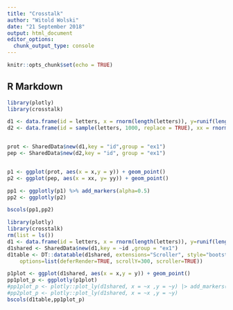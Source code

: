 ```yaml
---
title: "Crosstalk"
author: "Witold Wolski"
date: "21 September 2018"
output: html_document
editor_options: 
  chunk_output_type: console
---
```


```r
knitr::opts_chunk$set(echo = TRUE)
```

## R Markdown

```r
library(plotly)
library(crosstalk)

d1 <- data.frame(id = letters, x = rnorm(length(letters)), y=runif(length(letters)))
d2 <- data.frame(id = sample(letters, 1000, replace = TRUE), xx = rnorm(1000), yy = runif(1000)) %>% arrange(id)


prot <- SharedData$new(d1,key = "id",group = "ex1")
pep <- SharedData$new(d2,key = "id", group = "ex1")


p1 <- ggplot(prot, aes(x = x,y = y)) + geom_point()
p2 <- ggplot(pep, aes(x = xx, y= yy)) + geom_point()

pp1 <- ggplotly(p1) %>% add_markers(alpha=0.5) 
pp2 <- ggplotly(p2)

bscols(pp1,pp2)

```

```r
library(plotly)
library(crosstalk)
rm(list = ls())
d1 <- data.frame(id = letters, x = rnorm(length(letters)), y=runif(length(letters)))
d1shared <- SharedData$new(d1,key = ~id ,group = "ex1")
d1table <- DT::datatable(d1shared, extensions="Scroller", style="bootstrap", class="compact", width="100%",
    options=list(deferRender=TRUE, scrollY=300, scroller=TRUE))

p1plot <- ggplot(d1shared, aes(x = x,y = y)) + geom_point()
pp1plot_p <- ggplotly(p1plot) 
#pp1plot_p <- plotly::plot_ly(d1shared, x = ~x ,y = ~y) |> add_markers() |> highlight("plotly_click")
#pp2plot_p <- plotly::plot_ly(d1shared, x = ~x ,y = ~y) 
bscols(d1table,pp1plot_p)


```

